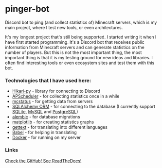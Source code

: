 <script lang="ts">import Icon from '@iconify/svelte';</script>

# pinger-bot

Discord bot to ping (and collect statistics of) Minecraft servers, which is my main project, where I test new tools, or even architectures.

It's my longest project that's still being supported. I started writing it when I have first started programming. It's a Discord bot that receives public information from Minecraft servers and can generate statistics on the number of players. But this is not the most important thing, the most important thing is that it is my testing ground for new ideas and libraries. I often find interesting tools or even ecosystem sites and test them with this bot.

### Technologies that I have used here:

- [Hikari-py](https://www.hikari-py.dev/) - library for connecting to Discord
- [APScheduler](https://pypi.org/project/APScheduler/) - for collecting statistics once in a while
- [mcstatus](https://mcstatus.readthedocs.io/) - for getting data from servers
- [SQLAlchemy ORM](https://sqlalchemy.org/) - for connecting to the database (I currently support [SQLite](https://sqlite.org/), [MySQL](https://www.mysql.com/) and [PostgreSQL](https://postgresql.org))
- [alembic](https://alembic.sqlalchemy.org/) - for database migrations
- [matplotlib](https://matplotlib.org/) - for creating statistics graphs
- [gettext](https://docs.python.org/3/library/gettext.html) - for translating into different languages
- [Babel](https://babel.pocoo.org/) - for helping in translating
- [Docker](https://docker.com/) - for running on my server

### Links

<a href="https://s.perchun.it/pinger-bot/github" class="btn variant-filled">
	<Icon icon="mdi:github" />
	Check the GitHub!
</a>

<a href="https://s.perchun.it/pinger-bot/readthedocs" class="btn variant-filled">
	<Icon icon="simple-icons:readthedocs" />
	See ReadTheDocs!
</a>

